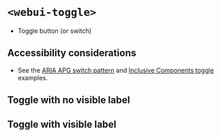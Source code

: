 
<Meta of={WebUIToggle} />

# `<webui-toggle>`
- Toggle button (or switch)

## Accessibility considerations
- See the [ARIA APG switch pattern](https://www.w3.org/WAI/ARIA/apg/patterns/switch/examples/switch-button/) and [Inclusive Components toggle](https://inclusive-components.design/toggle-button/) examples.

## Toggle with no visible label
<Canvas of={WebUIToggle.WebUIToggle} />

## Toggle with visible label
<Canvas of={WebUIToggle.WebUIToggleWithLabel} />
